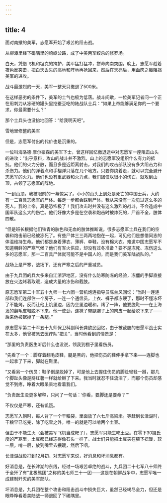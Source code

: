 ```yaml
---
---
---
```

title: 4
---



面对南撤的美军，志愿军开始了艰苦的阻击战。

从柳潭里经下碣隅里的崎岖公路，成了中美两军绞杀的修罗场。

白天，凭借飞机和坦克的掩护，美军猛打猛冲，拼命向南突围，晚上，志愿军趁着夜色反突击，把白天丢失的高地和阵地再抢回来，然后在天亮后，用血肉之躯阻挡美军的进攻。

战斗最激烈的一天，美军一整天只撤退了500米。

在这样恶劣的条件下，美军的士气也极为低落。战斗间歇，一位美军记者问一个正在用刺刀从冻硬的罐头里挖蚕豆吃的陆战队士兵：“如果上帝能够满足你的一个要求，你最需要什么？”

那个士兵头也没抬地回答：“给我明天吧”。

雪地里修整的美军



但是，志愿军付出的代价也是沉重的。

一位叫海洛德·摩尔豪森的美军下士，曾这样回忆撤退途中对志愿军一座阻击山头的进攻：“出乎意料，攻山的战斗并不激烈。山上的志愿军没组织什么有力的抵抗。他们的火力分散，而且多是近距离射击，对我们的攻击部队没有多大阻击力和杀伤力。他们的弹着点和手榴弹只落在几个地方。只要你绕着走，就可以完全避开志愿军的火力。他们也没有重武器和火力点，我们团仅以很小的伤亡，就攻到山顶，占领了志愿军的阵地。

“一到山顶，我被眼前的一幕惊呆了。小小的山头上到处是死亡的中国士兵，大约有一二百具志愿军的尸体。每走一步都会踩到尸体。我从来没有一次见过这么多的死人。我的上帝，真是恐怖极了！我们攻击时并没有这么激烈的战斗，不会造成中国军队这么大的伤亡。他们好像大多是在空袭和炮击时被炸死的，尸首不全，肢体四散。

“但是班长根据他们铁青的肤色和无血的肢体推断说，很多志愿军士兵在我们的空袭和炮击前已经被冻死了。有些尸体三三两两地抱在一起，可见他们是想借同志的体温维持生命。他们都是身着薄衣、薄裤、单鞋，没有棉大衣。难道中国志愿军不知道朝鲜的严寒气候？他们有军火供应，却没有过冬准备？要不是冻死、冻伤这么多的志愿军，那一二百具尸体就可能不是中国人的，而是我们美军陆战队的。”

战场上是严寒，战场下，还有严寒之后的严重减员。

由于九兵团的兵大多来自江浙沪地区，没有什么防寒防冻的经验，冻僵的手脚直接放在火边烤着取暖，造成大量的冻伤和截肢。

原志愿军第二十军五十九师一七六团一营机炮连指导员陈兰风回忆：“当时一连连部和我们连部住一个房子，一连一个通信员，上衣、裤子都冻硬了，那时不懂冻坏了不能烤，反而让他上炕里边，因为坐里边暖和。烤了一阵，他要脱鞋——在上海发的翻毛皮鞋脱不下来，他一使劲，连袜子带腿腕子上的肉皮一起给脱下来了——后来他被锯掉了一条腿。”

原志愿军第二十军五十九师保卫科副科长龚欲民回忆，由于被截肢的志愿军战士实在太多，他曾被派去医疗队“把关”，当时他看到的情景是：

“那里的负责医生听后什么也没说，领我到棚子里看伤员。

“先看了一个：脚穿着翻毛皮鞋，腿是黑的，他把伤员的鞋伸手拿下来——连脚也一起拿了下来，脚就在鞋里。

“又看另一个伤员：鞋子倒是脱掉了，可是他上去握住伤员的脚趾轻轻一掰，那几个脚趾头像是掰红薯一样就给掰了下来。我当时就忍不住流泪了，而那个伤员却感觉不到疼，睁着大眼呆呆地看着我们。

“负责医生没更多解释，只问了一句话：‘你看，要脚还是要命？’”

不仅仅是严寒，还有饥饿。

志愿军入朝时，每人背了一个干粮袋，里面放了六七斤高粱米。等赶到长津湖时，干粮早已吃完，除了吃雪之外，唯一的就是可以啃两个土豆。

但由于不能生火（会被美军飞机当成靶子），志愿军只能生吃土豆。在零下30摄氏度的严寒里，土豆都已经冻得像石头一样了。战士们只能把土豆夹在腋下捂暖，软一层，啃一层，放到嘴里去抿暖，然后下咽。

长津湖战役打到12月初，对志愿军来说，好消息和坏消息都有。

好消息是，在长津湖的东线，经过一场艰苦卓绝的战斗，九兵团二十七军八十师终于全歼了有“北极熊团”之称的美七师三十一团——这是在朝鲜战争中，志愿军唯一成建制歼灭的美军部队。

坏消息是，九兵团在整个攻击和阻击战斗中损失巨大，虽然已经竭尽全力，但还是眼睁睁看着美陆战一师退回了下碣隅里。